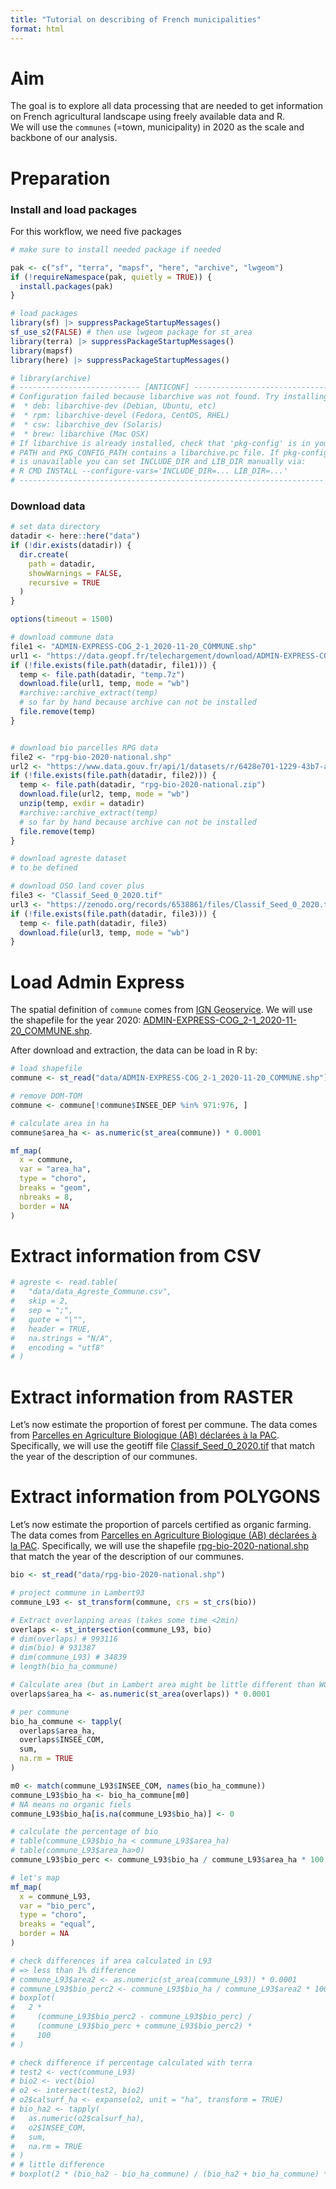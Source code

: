 ```yaml
---
title: "Tutorial on describing of French municipalities"
format: html
---
```



# Aim

The goal is to explore all data processing that are needed to get information on French agricultural landscape using freely available data and R.  
We will use the `communes` (=town, municipality) in 2020 as the scale and backbone of our analysis.


# Preparation

### Install and load packages

For this workflow, we need five packages

```r
# make sure to install needed package if needed

pak <- c("sf", "terra", "mapsf", "here", "archive", "lwgeom")
if (!requireNamespace(pak, quietly = TRUE)) {
  install.packages(pak)
}

# load packages
library(sf) |> suppressPackageStartupMessages()
sf_use_s2(FALSE) # then use lwgeom package for st_area
library(terra) |> suppressPackageStartupMessages()
library(mapsf)
library(here) |> suppressPackageStartupMessages()

# library(archive)
# --------------------------- [ANTICONF] --------------------------------
# Configuration failed because libarchive was not found. Try installing:
#  * deb: libarchive-dev (Debian, Ubuntu, etc)
#  * rpm: libarchive-devel (Fedora, CentOS, RHEL)
#  * csw: libarchive_dev (Solaris)
#  * brew: libarchive (Mac OSX)
# If libarchive is already installed, check that 'pkg-config' is in your
# PATH and PKG_CONFIG_PATH contains a libarchive.pc file. If pkg-config
# is unavailable you can set INCLUDE_DIR and LIB_DIR manually via:
# R CMD INSTALL --configure-vars='INCLUDE_DIR=... LIB_DIR=...'
# --------------------------------------------------------------------
```


### Download data

```r
# set data directory
datadir <- here::here("data")
if (!dir.exists(datadir)) {
  dir.create(
    path = datadir,
    showWarnings = FALSE,
    recursive = TRUE
  )
}

options(timeout = 1500)

# download commune data
file1 <- "ADMIN-EXPRESS-COG_2-1_2020-11-20_COMMUNE.shp"
url1 <- "https://data.geopf.fr/telechargement/download/ADMIN-EXPRESS-COG/ADMIN-EXPRESS-COG_2-1__SHP__FRA_2020-11-20/ADMIN-EXPRESS-COG_2-1__SHP__FRA_2020-11-20.7z"
if (!file.exists(file.path(datadir, file1))) {
  temp <- file.path(datadir, "temp.7z")
  download.file(url1, temp, mode = "wb")
  #archive::archive_extract(temp)
  # so far by hand because archive can not be installed
  file.remove(temp)
}


# download bio parcelles RPG data
file2 <- "rpg-bio-2020-national.shp"
url2 <- "https://www.data.gouv.fr/api/1/datasets/r/6428e701-1229-43b7-aaf7-16bbed2ea507"
if (!file.exists(file.path(datadir, file2))) {
  temp <- file.path(datadir, "rpg-bio-2020-national.zip")
  download.file(url2, temp, mode = "wb")
  unzip(temp, exdir = datadir)
  #archive::archive_extract(temp)
  # so far by hand because archive can not be installed
  file.remove(temp)
}

# download agreste dataset
# to be defined

# download OSO land cover plus
file3 <- "Classif_Seed_0_2020.tif"
url3 <- "https://zenodo.org/records/6538861/files/Classif_Seed_0_2020.tif?download=1"
if (!file.exists(file.path(datadir, file3))) {
  temp <- file.path(datadir, file3)
  download.file(url3, temp, mode = "wb")
}
```


# Load Admin Express


The spatial definition of `commune` comes from [IGN Geoservice](https://geoservices.ign.fr/telechargement-api/ADMIN-EXPRESS-COG). We will use the shapefile for the year 2020: [ADMIN-EXPRESS-COG_2-1_2020-11-20_COMMUNE.shp](https://data.geopf.fr/telechargement/download/ADMIN-EXPRESS-COG/ADMIN-EXPRESS-COG_2-1__SHP__FRA_2020-11-20/ADMIN-EXPRESS-COG_2-1__SHP__FRA_2020-11-20.7z).  

After download and extraction, the data can be load in R by:

```r
# load shapefile
commune <- st_read("data/ADMIN-EXPRESS-COG_2-1_2020-11-20_COMMUNE.shp")

# remove DOM-TOM
commune <- commune[!commune$INSEE_DEP %in% 971:976, ]

# calculate area in ha
commune$area_ha <- as.numeric(st_area(commune)) * 0.0001
```

```r
mf_map(
  x = commune,
  var = "area_ha",
  type = "choro",
  breaks = "geom",
  nbreaks = 8,
  border = NA
)
```

# Extract information from CSV

```r
# agreste <- read.table(
#   "data/data_Agreste_Commune.csv",
#   skip = 2,
#   sep = ";",
#   quote = "\"",
#   header = TRUE,
#   na.strings = "N/A",
#   encoding = "utf8"
# )
```

# Extract information from RASTER
Let's now estimate the proportion of forest per commune.
The data comes from [Parcelles en Agriculture Biologique (AB) déclarées à la PAC](https://zenodo.org/records/6538861). Specifically, we will use the geotiff file [Classif_Seed_0_2020.tif](https://zenodo.org/records/6538861/files/Classif_Seed_0_2020.tif?download=1) that match the year of the description of our communes.



# Extract information from POLYGONS

Let's now estimate the proportion of parcels certified as organic farming.
The data comes from [Parcelles en Agriculture Biologique (AB) déclarées à la PAC](https://www.data.gouv.fr/datasets/616d6531c2951bbe8bd97771/). Specifically, we will use the shapefile [rpg-bio-2020-national.shp](https://www.data.gouv.fr/api/1/datasets/r/6428e701-1229-43b7-aaf7-16bbed2ea507) that match the year of the description of our communes.

```r
bio <- st_read("data/rpg-bio-2020-national.shp")

# project commune in Lambert93
commune_L93 <- st_transform(commune, crs = st_crs(bio))

# Extract overlapping areas (takes some time <2min)
overlaps <- st_intersection(commune_L93, bio)
# dim(overlaps) # 993116
# dim(bio) # 931387
# dim(commune_L93) # 34839
# length(bio_ha_commune)

# Calculate area (but in Lambert area might be little different than WGS84)
overlaps$area_ha <- as.numeric(st_area(overlaps)) * 0.0001

# per commune
bio_ha_commune <- tapply(
  overlaps$area_ha,
  overlaps$INSEE_COM,
  sum,
  na.rm = TRUE
)

m0 <- match(commune_L93$INSEE_COM, names(bio_ha_commune))
commune_L93$bio_ha <- bio_ha_commune[m0]
# NA means no organic fiels
commune_L93$bio_ha[is.na(commune_L93$bio_ha)] <- 0

# calculate the percentage of bio
# table(commune_L93$bio_ha < commune_L93$area_ha)
# table(commune_L93$area_ha>0)
commune_L93$bio_perc <- commune_L93$bio_ha / commune_L93$area_ha * 100

# let's map
mf_map(
  x = commune_L93,
  var = "bio_perc",
  type = "choro",
  breaks = "equal",
  border = NA
)

# check differences if area calculated in L93
# => less than 1% difference
# commune_L93$area2 <- as.numeric(st_area(commune_L93)) * 0.0001
# commune_L93$bio_perc2 <- commune_L93$bio_ha / commune_L93$area2 * 100
# boxplot(
#   2 *
#     (commune_L93$bio_perc2 - commune_L93$bio_perc) /
#     (commune_L93$bio_perc + commune_L93$bio_perc2) *
#     100
# )

# check difference if percentage calculated with terra
# test2 <- vect(commune_L93)
# bio2 <- vect(bio)
# o2 <- intersect(test2, bio2)
# o2$calsurf_ha <- expanse(o2, unit = "ha", transform = TRUE)
# bio_ha2 <- tapply(
#   as.numeric(o2$calsurf_ha),
#   o2$INSEE_COM,
#   sum,
#   na.rm = TRUE
# )
# # little difference
# boxplot(2 * (bio_ha2 - bio_ha_commune) / (bio_ha2 + bio_ha_commune) * 100)

```

